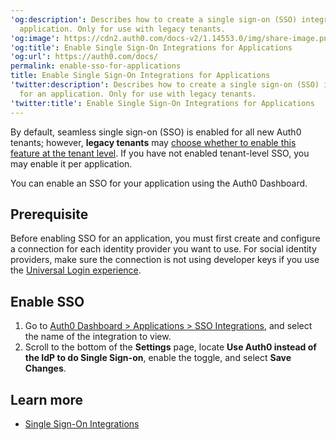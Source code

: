 ---
'og:description': Describes how to create a single sign-on (SSO) integration for an
  application. Only for use with legacy tenants.
'og:image': https://cdn2.auth0.com/docs-v2/1.14553.0/img/share-image.png
'og:title': Enable Single Sign-On Integrations for Applications
'og:url': https://auth0.com/docs/
permalink: enable-sso-for-applications
title: Enable Single Sign-On Integrations for Applications
'twitter:description': Describes how to create a single sign-on (SSO) integration
  for an application. Only for use with legacy tenants.
'twitter:title': Enable Single Sign-On Integrations for Applications
---
By default, seamless <Tooltip tip="Single Sign-On (SSO): Service that, after a user logs into one applicaton, automatically logs that user in to other applications." cta="View Glossary" href="/docs/glossary?term=single+sign-on">single sign-on</Tooltip> (SSO) is enabled for all new Auth0 tenants; however, **legacy tenants** may [choose whether to enable this feature at the tenant level](/docs/get-started/tenant-settings/enable-sso-for-legacy-tenants). If you have not enabled tenant-level SSO, you may enable it per application.

You can enable an SSO for your application using the <Tooltip tip="Auth0 Dashboard: Auth0's main product to configure your services." cta="View Glossary" href="/docs/glossary?term=Auth0+Dashboard">Auth0 Dashboard</Tooltip>.

## Prerequisite

Before enabling SSO for an application, you must first create and configure a connection for each <Tooltip tip="Identity Provider (IdP): Service that stores and manages digital identities." cta="View Glossary" href="/docs/glossary?term=identity+provider">identity provider</Tooltip> you want to use. For social identity providers, make sure the connection is not using developer keys if you use the [Universal Login experience](/docs/authenticate/login/auth0-universal-login).

## Enable SSO

1. Go to [Auth0 Dashboard > Applications > SSO Integrations](https://manage.auth0.com/#/externalapps), and select the name of the integration to view.
2. Scroll to the bottom of the **Settings** page, locate **Use Auth0 instead of the IdP to do Single Sign-on**, enable the toggle, and select **Save Changes**.

## Learn more

* [Single Sign-On Integrations](/docs/customize/integrations/sso-integrations)